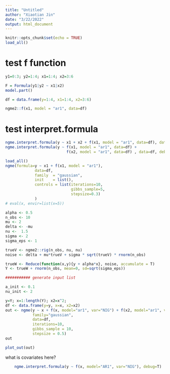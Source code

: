 ```yaml
---
title: "Untitled"
author: "Xiaotian Jin"
date: "3/22/2022"
output: html_document
---
```


```r
knitr::opts_chunk$set(echo = TRUE)
load_all()
```

# test f function

```r
y1=0:3; y2=1:4; x1=1:4; x2=3:6

F = Formula(y1|y2 ~ x1|x2)
model.part()

df = data.frame(y=1:4, x1=1:4, x2=3:6)

ngme2::f(x1, model = "ar1", data=df)
```

# test interpret.formula

```r
ngme.interpret.formula(y ~ x1 + x2 + f(x1, model = "ar1", data=df), data=df, debug=F)
ngme.interpret.formula(y ~ f(x1, model = "ar1", data=df) + 
                           f(x2, model = "ar1", data=df) , data=df, debug=F)
```


```r
load_all()
ngme(formula=y ~ x1 + f(x1, model = "ar1"),
             data=df,
             family  = "gaussian",
             init    = list(),
             controls = list(iterations=10,
                             gibbs_sample=5,
                             stepsize=0.3)
             )
# eval(x, envir=list(x=5))
```


```r
alpha <- 0.5
n_obs <- 10
mu <- 2
delta <- -mu
nu <-  1.5
sigma <- 2
sigma_eps <- 1

trueV <- ngme2::rig(n_obs, nu, nu) 
noise <- delta + mu*trueV + sigma * sqrt(trueV) * rnorm(n_obs)

trueW <- Reduce(function(x,y){y + alpha*x}, noise, accumulate = T)
Y <- trueW + rnorm(n_obs, mean=0, sd=sqrt(sigma_eps))

########### generate input list 

a_init <- 0.1
nu_init <- 2
```


```r

y=Y; x=1:length(Y); x2=x^2;
df <- data.frame(y=y, x=x, x2=x2)
out <- ngme(y ~ x + f(x, model="ar1", var="NIG") + f(x2, model="ar1", var="NIG"), 
            family="gaussian", 
            data=df,
            iterations=10,
            gibbs_sample = 10,
            stepsize = 0.5)
out

```

```r
plot_out(out)
```


what is covariates here? 

```r
    ngme.interpret.formula(y ~ f(x, model="AR1", var="NIG"), debug=T)
```
